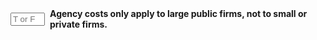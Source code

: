 ::: {.question-block}

<form onsubmit="event.preventDefault(); checkAnswerBox('module9_tf_q42','F')" style="display: flex; align-items: center; gap: 8px;">
  <input type="text" id="module9_tf_q42" name="module9_tf_q42" maxlength="1" placeholder="T or F" style="width: 55px;" data-correct-answer="F" /> 
  <label for="module9_tf_q42"><strong>Agency costs only apply to large public firms, not to small or private firms.</strong></label>
</form>

<div id="feedback-module9_tf_q42" class="feedback" data-status="" style="display:none;">
FALSE. Agency conflicts can occur in any organization where ownership and control are separated, including small or private firms.
</div>

:::

